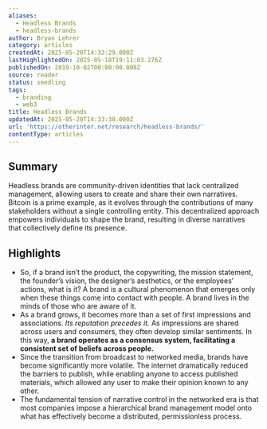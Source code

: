 ```yaml
---
aliases:
  - Headless Brands
  - headless-brands
author: Bryan Lehrer
category: articles
createdAt: 2025-05-20T14:33:29.000Z
lastHighlightedOn: 2025-05-18T19:11:03.276Z
publishedOn: 2019-10-02T00:00:00.000Z
source: reader
status: seedling
tags:
  - branding
  - web3
title: Headless Brands
updatedAt: 2025-05-20T14:33:38.000Z
url: 'https://otherinter.net/research/headless-brands/'
contentType: articles
---
```

## Summary

Headless brands are community-driven identities that lack centralized management, allowing users to create and share their own narratives. Bitcoin is a prime example, as it evolves through the contributions of many stakeholders without a single controlling entity. This decentralized approach empowers individuals to shape the brand, resulting in diverse narratives that collectively define its presence.

## Highlights

- So, if a brand isn’t the product, the copywriting, the mission statement, the founder’s vision, the designer’s aesthetics, or the employees’ actions, what is it? A brand is a cultural phenomenon that emerges only when these things come into contact with people. A brand lives in the minds of those who are aware of it.
- As a brand grows, it becomes more than a set of first impressions and associations. _Its reputation precedes it._ As impressions are shared across users and consumers, they often develop similar sentiments. In this way, **a brand operates as a consensus system, facilitating a consistent set of beliefs across people.**
- Since the transition from broadcast to networked media, brands have become significantly more volatile. The internet dramatically reduced the barriers to publish, while enabling anyone to access published materials, which allowed any user to make their opinion known to any other.
- The fundamental tension of narrative control in the networked era is that most companies impose a hierarchical brand management model onto what has effectively become a distributed, permissionless process.
